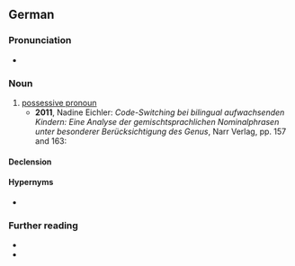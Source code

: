==German==

===Pronunciation===
* {{audio|de|De-Possessivpronomen.ogg|Audio}}

===Noun===
{{de-noun|n,,-:Possessivpronomina}}

# [[possessive pronoun]]
#* '''2011''', Nadine Eichler: ''Code-Switching bei bilingual aufwachsenden Kindern: Eine Analyse der gemischtsprachlichen Nominalphrasen unter besonderer Berücksichtigung des Genus'', Narr Verlag, pp. 157 and 163:
#*: {{quote|de|Das Spanische unterscheidet adjektivische und substantivische '''Possessivpronomina'''. [...] Im Deutschen werden ebenfalls zwei Typen von Possessivpronomina unterschieden: adjektivisch gebrauchte und substantivisch gebrauchte '''Possessivpronomina'''.}}

====Declension====
{{de-ndecl|n,,-:Possessivpronomina}}

====Hypernyms====
* {{l|de|Pronomen}}

===Further reading===
* {{R:DWDS}}
* {{R:Duden}}

{{C|de|Parts of speech}}